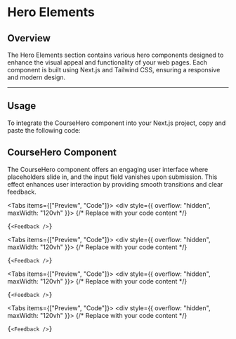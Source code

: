 

# Hero Elements

## Overview

The Hero Elements section contains various hero components designed to enhance the visual appeal and functionality of your web pages. Each component is built using Next.js and Tailwind CSS, ensuring a responsive and modern design.

---

## Usage

To integrate the CourseHero component into your Next.js project, copy and paste the following code:

## CourseHero Component

The CourseHero component offers an engaging user interface where placeholders slide in, and the input field vanishes upon submission. This effect enhances user interaction by providing smooth transitions and clear feedback.

<Tabs items={["Preview", "Code"]}>
  <TabComponent label="Preview">
    <CourseHero />
  </TabComponent>
  <TabComponent label="Code">
    <div style={{ overflow: "hidden", maxWidth: "120vh" }}>
      {/* Replace with your code content */}
      <pre>{`<Feedback />`}</pre>
    </div>
  </TabComponent>
</Tabs>

<Tabs items={["Preview", "Code"]}>
  <TabComponent label="Preview">
    <BlogHero />
  </TabComponent>
  <TabComponent label="Code">
    <div style={{ overflow: "hidden", maxWidth: "120vh" }}>
      {/* Replace with your code content */}
      <pre>{`<Feedback />`}</pre>
    </div>
  </TabComponent>
</Tabs>

<Tabs items={["Preview", "Code"]}>
  <TabComponent label="Preview">
    <EmailCampaign />
  </TabComponent>
  <TabComponent label="Code">
    <div style={{ overflow: "hidden", maxWidth: "120vh" }}>
      {/* Replace with your code content */}
      <pre>{`<Feedback />`}</pre>
    </div>
  </TabComponent>
</Tabs>

<Tabs items={["Preview", "Code"]}>
  <TabComponent label="Preview">
    <Feedback />
  </TabComponent>
  <TabComponent label="Code">
    <div style={{ overflow: "hidden", maxWidth: "120vh" }}>
      {/* Replace with your code content */}
      <pre>{`<Feedback />`}</pre>
    </div>
  </TabComponent>
</Tabs>
